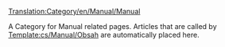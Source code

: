 [[Translation:Category/en/Manual/Manual]]

A Category for Manual related pages.
Articles that are called by [[Template:cs/Manual/Obsah]] are automatically placed here.

